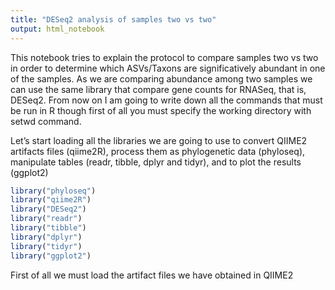 ---
title: "DESeq2 analysis of samples two vs two"
output: html_notebook
---

This notebook tries to explain the protocol to compare samples two vs two in order to determine which ASVs/Taxons are significatively abundant in one of the samples. As we are comparing abundance among two samples we can use the same library that compare gene counts for RNASeq, that is, DESeq2. From now on I am going to write down all the commands that must be run in R though first of all you must specify the working directory with setwd command.

Let's start loading all the libraries we are going to use to convert QIIME2 artifacts files (qiime2R), process them as phylogenetic data (phyloseq), manipulate tables (readr, tibble, dplyr and tidyr), and to plot the results (ggplot2)

```{r libraries}
library("phyloseq")
library("qiime2R")
library("DESeq2")
library("readr")
library("tibble")
library("dplyr")
library("tidyr")
library("ggplot2")
```


First of all we must load the artifact files we have obtained in QIIME2 